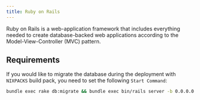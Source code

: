 ```yaml
---
title: Ruby on Rails
---
```


Ruby on Rails is a web-application framework that includes everything needed to create database-backed web applications according to the Model-View-Controller (MVC) pattern.


## Requirements

If you would like to migrate the database during the deployment with `NIXPACKS` build pack, you need to set the following `Start Command`:

```bash
bundle exec rake db:migrate && bundle exec bin/rails server -b 0.0.0.0 -p ${PORT:-3000} -e $RAILS_ENV
```